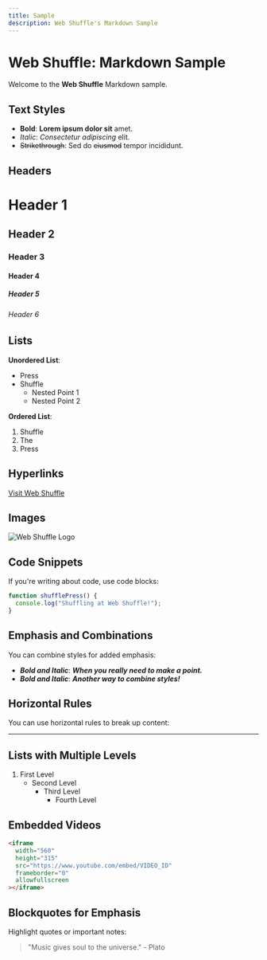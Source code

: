 ```yaml
---
title: Sample
description: Web Shuffle's Markdown Sample
---
```


# Web Shuffle: Markdown Sample

Welcome to the **Web Shuffle** Markdown sample.

## Text Styles

- **Bold**: **Lorem ipsum dolor sit** amet.
- _Italic_: _Consectetur adipiscing_ elit.
- ~~Strikethrough~~: Sed do ~~eiusmod~~ tempor incididunt.

## Headers

# Header 1

## Header 2

### Header 3

#### Header 4

##### Header 5

###### Header 6

## Lists

**Unordered List**:

- Press
- Shuffle
  - Nested Point 1
  - Nested Point 2

**Ordered List**:

1. Shuffle
2. The
3. Press

## Hyperlinks

[Visit Web Shuffle](https://webshuffle.mickschroeder.com)

## Images

![Web Shuffle Logo](https://webshuffle.mickschroeder.com/logo.svg)

## Code Snippets

If you're writing about code, use code blocks:

```javascript
function shufflePress() {
  console.log("Shuffling at Web Shuffle!");
}
```

## Emphasis and Combinations

You can combine styles for added emphasis:

- **_Bold and Italic_**: **_When you really need to make a point._**
- **_Bold and Italic_**: **_Another way to combine styles!_**

## Horizontal Rules

You can use horizontal rules to break up content:

---

## Lists with Multiple Levels

1. First Level
   - Second Level
     - Third Level
       - Fourth Level

## Embedded Videos

```html
<iframe
  width="560"
  height="315"
  src="https://www.youtube.com/embed/VIDEO_ID"
  frameborder="0"
  allowfullscreen
></iframe>
```

## Blockquotes for Emphasis

Highlight quotes or important notes:

> "Music gives soul to the universe." - Plato
